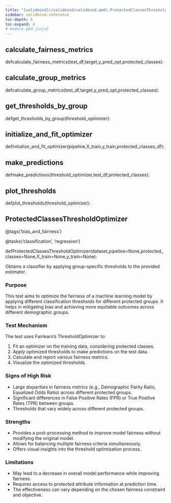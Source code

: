 ```yaml
---
title: "[validmind](/validmind/validmind.qmd).ProtectedClassesThresholdOptimizer"
sidebar: validmind-reference
toc-depth: 4
toc-expand: 4
# module.qmd.jinja2
---
```


<!-- function.qmd.jinja2 -->

## calculate_fairness_metrics<span class="suffix"></span>

<!-- signatures.jinja2 -->

::: {.signature}

<span class="kw">def</span><span class="name">calculate_fairness_metrics</span>(<span class="params"><span class="n">test_df</span><span class="muted">,</span></span><span class="params"><span class="n">target</span><span class="muted">,</span></span><span class="params"><span class="n">y_pred_opt</span><span class="muted">,</span></span><span class="params"><span class="n">protected_classes</span></span>):

:::

<!-- function.qmd.jinja2 -->

## calculate_group_metrics<span class="suffix"></span>

<!-- signatures.jinja2 -->

::: {.signature}

<span class="kw">def</span><span class="name">calculate_group_metrics</span>(<span class="params"><span class="n">test_df</span><span class="muted">,</span></span><span class="params"><span class="n">target</span><span class="muted">,</span></span><span class="params"><span class="n">y_pred_opt</span><span class="muted">,</span></span><span class="params"><span class="n">protected_classes</span></span>):

:::

<!-- function.qmd.jinja2 -->

## get_thresholds_by_group<span class="suffix"></span>

<!-- signatures.jinja2 -->

::: {.signature}

<span class="kw">def</span><span class="name">get_thresholds_by_group</span>(<span class="param"><span class="n">threshold_optimizer</span></span>):

:::

<!-- function.qmd.jinja2 -->

## initialize_and_fit_optimizer<span class="suffix"></span>

<!-- signatures.jinja2 -->

::: {.signature}

<span class="kw">def</span><span class="name">initialize_and_fit_optimizer</span>(<span class="params"><span class="n">pipeline</span><span class="muted">,</span></span><span class="params"><span class="n">X_train</span><span class="muted">,</span></span><span class="params"><span class="n">y_train</span><span class="muted">,</span></span><span class="params"><span class="n">protected_classes_df</span></span>):

:::

<!-- function.qmd.jinja2 -->

## make_predictions<span class="suffix"></span>

<!-- signatures.jinja2 -->

::: {.signature}

<span class="kw">def</span><span class="name">make_predictions</span>(<span class="params"><span class="n">threshold_optimizer</span><span class="muted">,</span></span><span class="params"><span class="n">test_df</span><span class="muted">,</span></span><span class="params"><span class="n">protected_classes</span></span>):

:::

<!-- function.qmd.jinja2 -->

## plot_thresholds<span class="suffix"></span>

<!-- signatures.jinja2 -->

::: {.signature}

<span class="kw">def</span><span class="name">plot_thresholds</span>(<span class="param"><span class="n">threshold_optimizer</span></span>):

:::

<!-- function.qmd.jinja2 -->

## ProtectedClassesThresholdOptimizer<span class="suffix"></span>

<!-- signatures.jinja2 -->

::: {.signature}

<span class="decorators"><span class="decorator">@<span class="n">tags(<span class="s">'bias_and_fairness'</span>)</span></span>

<span class="decorator">@<span class="n">tasks(<span class="s">'classification'</span>, <span class="s">'regression'</span>)</span></span> </span>

<span class="kw">def</span><span class="name">ProtectedClassesThresholdOptimizer</span>(<span class="params"><span class="n">dataset</span><span class="muted">,</span></span><span class="params"><span class="n">pipeline</span><span class="o">=</span><span class="kc">None</span><span class="muted">,</span></span><span class="params"><span class="n">protected_classes</span><span class="o">=</span><span class="kc">None</span><span class="muted">,</span></span><span class="params"><span class="n">X_train</span><span class="o">=</span><span class="kc">None</span><span class="muted">,</span></span><span class="params"><span class="n">y_train</span><span class="o">=</span><span class="kc">None</span></span>):

:::

<!-- docstring.jinja2 -->

Obtains a classifier by applying group-specific thresholds to the provided estimator.

### Purpose

This test aims to optimize the fairness of a machine learning model by applying different classification thresholds for different protected groups. It helps in mitigating bias and achieving more equitable outcomes across different demographic groups.

### Test Mechanism

The test uses Fairlearn's ThresholdOptimizer to:

1. Fit an optimizer on the training data, considering protected classes.
1. Apply optimized thresholds to make predictions on the test data.
1. Calculate and report various fairness metrics.
1. Visualize the optimized thresholds.

### Signs of High Risk

- Large disparities in fairness metrics (e.g., Demographic Parity Ratio, Equalized Odds Ratio) across different protected groups.
- Significant differences in False Positive Rates (FPR) or True Positive Rates (TPR) between groups.
- Thresholds that vary widely across different protected groups.

### Strengths

- Provides a post-processing method to improve model fairness without modifying the original model.
- Allows for balancing multiple fairness criteria simultaneously.
- Offers visual insights into the threshold optimization process.

### Limitations

- May lead to a decrease in overall model performance while improving fairness.
- Requires access to protected attribute information at prediction time.
- The effectiveness can vary depending on the chosen fairness constraint and objective.
